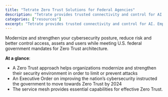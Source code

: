```yaml
---
title: "Tetrate Zero Trust Solutions for Federal Agencies"
description: "Tetrate provides trusted connectivity and control for AI. Empower developers while safeguarding the business. Built atop the proven Envoy proxy & Envoy AI Gateway."
categories: ["resources"]
excerpt: "Tetrate provides trusted connectivity and control for AI. Empower developers while safeguarding the business. Built atop the proven Envoy proxy & Envoy AI Gateway."
---
```


Modernize and strengthen your cybersecurity posture, reduce risk and better control access, assets and users while meeting U.S. federal government mandates for Zero Trust architecture.

**At a glance**:

*   A Zero Trust approach helps organizations modernize and strengthen their security environment in order to limit or prevent attacks
*   An Executive Order on improving the nation’s cybersecurity instructed the government to move towards Zero Trust by 2024
*   The service mesh provides essential capabilities for effective Zero Trust.